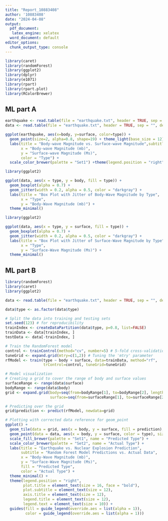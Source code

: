 ```yaml
---
title: "Report_10883408"
author: '10883408'
date: "2024-04-08"
output:
  pdf_document: 
   latex_engine: xelatex
  word_document: default
editor_options:
  chunk_output_type: console
---
```



```r
library(caret)
library(randomForest)
library(ggplot2)
library(dplyr)
library(e1071)
library(rpart)
library(rpart.plot)
library(RColorBrewer)
```

## ML part A 
```r

earthquake <- read.table(file = "earthquake.txt", header = TRUE, sep = "", dec = ".")
data <- read.table(file = "earthquake.txt", header = TRUE, sep = "", dec = ".")

ggplot(earthquake, aes(x=body, y=surface, color=type)) +
  geom_point(size=2, alpha=0.8, shape=19) + theme_light(base_size = 12) +
  labs(title = "Body-wave Magnitude vs. Surface-wave Magnitude",subtitle = "Comparing earthquake types",
       x = "Body-wave Magnitude (mb)",
       y = "Surface-wave Magnitude (Ms)",
       color = "Type") +
  scale_color_brewer(palette = "Set1") +theme(legend.position = "right")

```

```r
library(ggplot2)

ggplot(data, aes(x = type, y = body, fill = type)) +
  geom_boxplot(alpha = 0.7) +
  geom_jitter(width = 0.2, alpha = 0.5, color = "darkgray") +
  labs(title = "Box Plot with Jitter of Body-Wave Magnitude by Type",
       x = "Type",
       y = "Body-Wave Magnitude (mb)") +
  theme_minimal()

```

```r
library(ggplot2)

ggplot(data, aes(x = type, y = surface, fill = type)) +
  geom_boxplot(alpha = 0.7) +
  geom_jitter(width = 0.2, alpha = 0.5, color = "darkgray") +
  labs(title = "Box Plot with Jitter of Surface-Wave Magnitude by Type",
       x = "Type",
       y = "Surface-Wave Magnitude (Ms)") +
  theme_minimal()

```


## ML part B

```r

library(randomForest)
library(caret)
library(ggplot2)

data <- read.table(file = "earthquake.txt", header = TRUE, sep = "", dec = ".")

data$type <- as.factor(data$type)

# Split the data into training and testing sets
set.seed(123) # for reproducibility
trainIndex <- createDataPartition(data$type, p=0.8, list=FALSE)
trainData <- data[trainIndex, ]
testData <- data[-trainIndex, ]

# Train the RandomForest model
control <- trainControl(method="cv", number=5) # 5-fold cross-validation
tuneGrid <- expand.grid(mtry=c(1,2)) # Tuning the 'mtry' parameter
rfModel <- train(type ~ body + surface, data=trainData, method="rf",
                 trControl=control, tuneGrid=tuneGrid)

# Model visualization
# Creating a grid to cover the range of body and surface values
surfaceRange <- range(data$surface)
bodyRange <- range(data$body)
grid <- expand.grid(body=seq(from=bodyRange[1], to=bodyRange[2], length.out=100),
                    surface=seq(from=surfaceRange[1], to=surfaceRange[2], length.out=100))

# Predicting over the grid
grid$prediction <- predict(rfModel, newdata=grid)

# Plotting with corrected data reference for geom_point
ggplot() +
  geom_tile(data = grid, aes(x = body, y = surface, fill = prediction), alpha = 0.5) +
  geom_point(data = data, aes(x = body, y = surface, color = type), size = 3, alpha = 0.6) +
  scale_fill_brewer(palette = "Set1", name = "Predicted Type") +
  scale_color_brewer(palette = "Set2", name = "Actual Type") +
  labs(title = "Earthquake vs. Nuclear Explosion Prediction",
       subtitle = "Random Forest Model Predictions vs. Actual Data",
       x = "Body-Wave Magnitude (mb)",
       y = "Surface-Wave Magnitude (Ms)",
       fill = "Predicted Type",
       color = "Actual Type") +
  theme_minimal() +
  theme(legend.position = "right",
        plot.title = element_text(size = 16, face = "bold"),
        plot.subtitle = element_text(size = 12),
        axis.title = element_text(size = 12),
        legend.title = element_text(size = 12),
        legend.text = element_text(size = 10)) +
  guides(fill = guide_legend(override.aes = list(alpha = 1)),
         color = guide_legend(override.aes = list(alpha = 1)))
```




